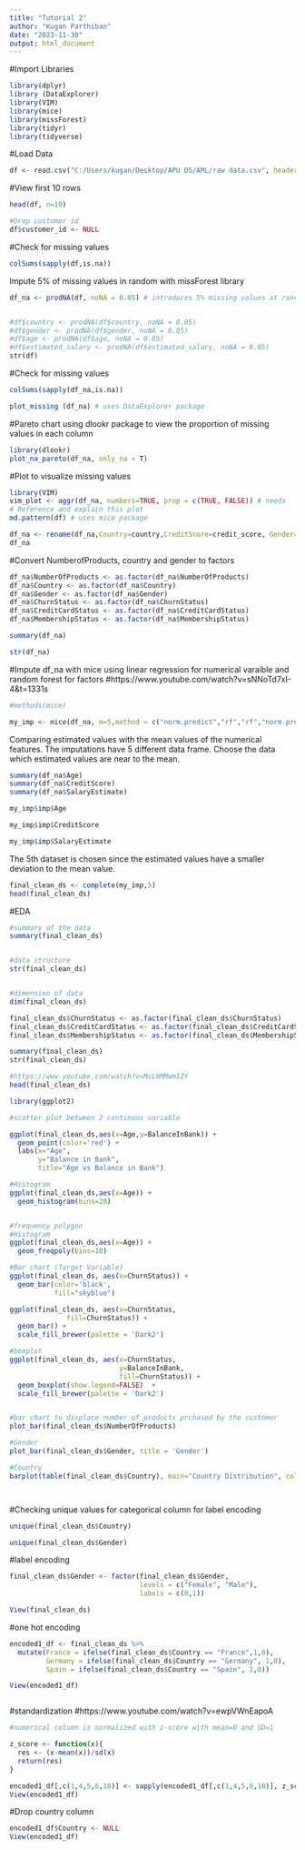 ---
title: "Tutorial 2"
author: "Kugan Parthiban"
date: "2023-11-30"
output: html_document
---

#Import Libraries

```{r}
library(dplyr)
library (DataExplorer)
library(VIM)
library(mice)
library(missForest)
library(tidyr)
library(tidyverse)
```
#Load Data
```{r}
df <- read.csv("C:/Users/kugan/Desktop/APU DS/AML/raw data.csv", header = T)

```
#View first 10 rows
```{r}
head(df, n=10)

#Drop customer id
df$customer_id <- NULL

```
#Check for missing values

```{r}

colSums(sapply(df,is.na))

```

Impute 5% of missing values in random with missForest library
```{r}

df_na <- prodNA(df, noNA = 0.05) # introduces 5% missing values at random


#df$country <- prodNA(df$country, noNA = 0.05)
#df$gender <- prodNA(df$gender, noNA = 0.05)
#df$age <- prodNA(df$age, noNA = 0.05)
#df$estimated_salary <- prodNA(df$estimated_salary, noNA = 0.05)
str(df)

```
#Check for missing values 
```{r}

colSums(sapply(df_na,is.na))

```

```{r}
plot_missing (df_na) # uses DataExplorer package

```
#Pareto chart using dlookr package to view the proportion of missing values in each column
```{r}
library(dlookr)
plot_na_pareto(df_na, only_na = T)

```
#Plot to visualize missing values
```{r}
library(VIM)
vim_plot <- aggr(df_na, numbers=TRUE, prop = c(TRUE, FALSE)) # needs 
# Reference and explain this plot
md.pattern(df) # uses mice package
```
```{r}
df_na <- rename(df_na,Country=country,CreditScore=credit_score, Gender=gender, Age=age, Tenure=tenure, BalanceInBank=balance, NumberOfProducts=products_number, CreditCardStatus=credit_card, MembershipStatus=active_member, SalaryEstimate=estimated_salary, ChurnStatus=churn )
df_na
```
#Convert NumberofProducts, country and gender to factors
```{r}
df_na$NumberOfProducts <- as.factor(df_na$NumberOfProducts)
df_na$Country <- as.factor(df_na$Country)
df_na$Gender <- as.factor(df_na$Gender)
df_na$ChurnStatus <- as.factor(df_na$ChurnStatus)
df_na$CreditCardStatus <- as.factor(df_na$CreditCardStatus)
df_na$MembershipStatus <- as.factor(df_na$MembershipStatus)

```
```{r}
summary(df_na)

str(df_na)
```
#Impute df_na with mice using linear regression for numerical varaible and random forest for factors
#https://www.youtube.com/watch?v=sNNoTd7xI-4&t=1331s
```{r}
#methods(mice)

my_imp <- mice(df_na, m=5,method = c("norm.predict","rf","rf","norm.predict","norm.predict","norm.predict","rf","rf","rf","norm.predict","rf"), maxit=20)

```
Comparing estimated values with the mean values of the numerical features. The imputations have 5 different data frame. Choose the data which estimated values are near to the mean.
```{r}
summary(df_na$Age)
summary(df_na$CreditScore)
summary(df_na$SalaryEstimate)

```
```{r}
my_imp$imp$Age

my_imp$imp$CreditScore

my_imp$imp$SalaryEstimate


```
The 5th dataset is chosen since the estimated values have a smaller deviation to the mean value.

```{r}
final_clean_ds <- complete(my_imp,5)
head(final_clean_ds)

```
#EDA
```{r}
#summary of the data
summary(final_clean_ds)


#data structure
str(final_clean_ds)


#dimension of data
dim(final_clean_ds)

```

```{r}
final_clean_ds$ChurnStatus <- as.factor(final_clean_ds$ChurnStatus)
final_clean_ds$CreditCardStatus <- as.factor(final_clean_ds$CreditCardStatus)
final_clean_ds$MembershipStatus <- as.factor(final_clean_ds$MembershipStatus)

summary(final_clean_ds)
str(final_clean_ds)
```




```{r}

#https://www.youtube.com/watch?v=McL9MMwmIZY
head(final_clean_ds)

library(ggplot2)

#scatter plot between 2 continous variable

ggplot(final_clean_ds,aes(x=Age,y=BalanceInBank)) +
  geom_point(color='red') +
  labs(x="Age",
       y="Balance in Bank",
       title="Age vs Balance in Bank")

#Histogram
ggplot(final_clean_ds,aes(x=Age)) +
  geom_histogram(bins=20)


#frequency polygon
#Histogram
ggplot(final_clean_ds,aes(x=Age)) +
  geom_freqpoly(bins=10)

#Bar chart (Target Variable)
ggplot(final_clean_ds, aes(x=ChurnStatus)) +
  geom_bar(color='black',
           fill="skyblue")

ggplot(final_clean_ds, aes(x=ChurnStatus,
              fill=ChurnStatus)) +
  geom_bar() +
  scale_fill_brewer(palette = 'Dark2')

#boxplot 
ggplot(final_clean_ds, aes(x=ChurnStatus,
                           y=BalanceInBank,
                           fill=ChurnStatus)) +
  geom_boxplot(show.legend=FALSE)  +
  scale_fill_brewer(palette = 'Dark2')


#bar chart to displace number of products prchased by the customer
plot_bar(final_clean_ds$NumberOfProducts)

#Gender
plot_bar(final_clean_ds$Gender, title = 'Gender')

#Country
barplot(table(final_clean_ds$Country), main="Country Distribution", col = c('orange','skyblue', 'grey'))




```

#Checking unique values for categorical column for label encoding
```{r}
unique(final_clean_ds$Country)

unique(final_clean_ds$Gender)


```
#label encoding 
```{r}
final_clean_ds$Gender <- factor(final_clean_ds$Gender, 
                                levels = c("Female", "Male"),
                                labels = c(0,1))

View(final_clean_ds)

```

#one hot encoding
```{r}
encoded1_df <- final_clean_ds %>%
  mutate(France = ifelse(final_clean_ds$Country == "France",1,0),
         Germany = ifelse(final_clean_ds$Country == "Germany", 1,0),
         Spain = ifelse(final_clean_ds$Country == "Spain", 1,0))

View(encoded1_df)



```


#standardization
#https://www.youtube.com/watch?v=ewpVWnEapoA
```{r}
#numerical column is normalized with z-score with mean=0 and SD=1

z_score <- function(x){
  res <- (x-mean(x))/sd(x)
  return(res)
}

encoded1_df[,c(1,4,5,6,10)] <- sapply(encoded1_df[,c(1,4,5,6,10)], z_score)
View(encoded1_df)

```

#Drop country column
```{r}

encoded1_df$Country <- NULL
View(encoded1_df)

```
